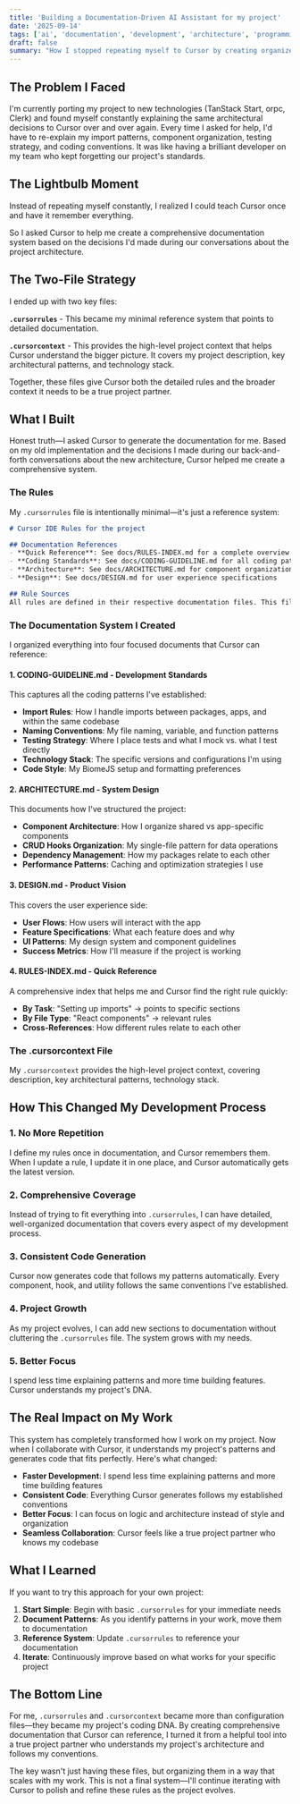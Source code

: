 ```yaml
---
title: 'Building a Documentation-Driven AI Assistant for my project'
date: '2025-09-14'
tags: ['ai', 'documentation', 'development', 'architecture', 'programming']
draft: false
summary: "How I stopped repeating myself to Cursor by creating organized documentation that it can reference."
---
```


## The Problem I Faced

I'm currently porting my project to new technologies (TanStack Start, orpc, Clerk) and found myself constantly explaining the same architectural decisions to Cursor over and over again. Every time I asked for help, I'd have to re-explain my import patterns, component organization, testing strategy, and coding conventions. It was like having a brilliant developer on my team who kept forgetting our project's standards.

## The Lightbulb Moment

Instead of repeating myself constantly, I realized I could teach Cursor once and have it remember everything.

So I asked Cursor to help me create a comprehensive documentation system based on the decisions I'd made during our conversations about the project architecture.

## The Two-File Strategy

I ended up with two key files:

**`.cursorrules`** - This became my minimal reference system that points to detailed documentation.

**`.cursorcontext`** - This provides the high-level project context that helps Cursor understand the bigger picture. It covers my project description, key architectural patterns, and technology stack.

Together, these files give Cursor both the detailed rules and the broader context it needs to be a true project partner.

## What I Built

Honest truth—I asked Cursor to generate the documentation for me. Based on my old implementation and the decisions I made during our back-and-forth conversations about the new architecture, Cursor helped me create a comprehensive system.

### The Rules

My `.cursorrules` file is intentionally minimal—it's just a reference system:

```markdown
# Cursor IDE Rules for the project

## Documentation References
- **Quick Reference**: See docs/RULES-INDEX.md for a complete overview
- **Coding Standards**: See docs/CODING-GUIDELINE.md for all coding patterns
- **Architecture**: See docs/ARCHITECTURE.md for component organization
- **Design**: See docs/DESIGN.md for user experience specifications

## Rule Sources
All rules are defined in their respective documentation files. This file only references where to find them.
```

### The Documentation System I Created

I organized everything into four focused documents that Cursor can reference:

#### 1. **CODING-GUIDELINE.md** - Development Standards
This captures all the coding patterns I've established:
- **Import Rules**: How I handle imports between packages, apps, and within the same codebase
- **Naming Conventions**: My file naming, variable, and function patterns
- **Testing Strategy**: Where I place tests and what I mock vs. what I test directly
- **Technology Stack**: The specific versions and configurations I'm using
- **Code Style**: My BiomeJS setup and formatting preferences

#### 2. **ARCHITECTURE.md** - System Design
This documents how I've structured the project:
- **Component Architecture**: How I organize shared vs app-specific components
- **CRUD Hooks Organization**: My single-file pattern for data operations
- **Dependency Management**: How my packages relate to each other
- **Performance Patterns**: Caching and optimization strategies I use

#### 3. **DESIGN.md** - Product Vision
This covers the user experience side:
- **User Flows**: How users will interact with the app
- **Feature Specifications**: What each feature does and why
- **UI Patterns**: My design system and component guidelines
- **Success Metrics**: How I'll measure if the project is working

#### 4. **RULES-INDEX.md** - Quick Reference
A comprehensive index that helps me and Cursor find the right rule quickly:
- **By Task**: "Setting up imports" → points to specific sections
- **By File Type**: "React components" → relevant rules
- **Cross-References**: How different rules relate to each other

### The .cursorcontext File

My `.cursorcontext` provides the high-level project context, covering description, key architectural patterns, technology stack.

## How This Changed My Development Process

### 1. **No More Repetition**
I define my rules once in documentation, and Cursor remembers them. When I update a rule, I update it in one place, and Cursor automatically gets the latest version.

### 2. **Comprehensive Coverage**
Instead of trying to fit everything into `.cursorrules`, I can have detailed, well-organized documentation that covers every aspect of my development process.

### 3. **Consistent Code Generation**
Cursor now generates code that follows my patterns automatically. Every component, hook, and utility follows the same conventions I've established.

### 4. **Project Growth**
As my project evolves, I can add new sections to documentation without cluttering the `.cursorrules` file. The system grows with my needs.

### 5. **Better Focus**
I spend less time explaining patterns and more time building features. Cursor understands my project's DNA.

## The Real Impact on My Work

This system has completely transformed how I work on my project. Now when I collaborate with Cursor, it understands my project's patterns and generates code that fits perfectly. Here's what changed:

- **Faster Development**: I spend less time explaining patterns and more time building features
- **Consistent Code**: Everything Cursor generates follows my established conventions
- **Better Focus**: I can focus on logic and architecture instead of style and organization
- **Seamless Collaboration**: Cursor feels like a true project partner who knows my codebase

## What I Learned

If you want to try this approach for your own project:

1. **Start Simple**: Begin with basic `.cursorrules` for your immediate needs
2. **Document Patterns**: As you identify patterns in your work, move them to documentation
3. **Reference System**: Update `.cursorrules` to reference your documentation
4. **Iterate**: Continuously improve based on what works for your specific project

## The Bottom Line

For me, `.cursorrules` and `.cursorcontext` became more than configuration files—they became my project's coding DNA. By creating comprehensive documentation that Cursor can reference, I turned it from a helpful tool into a true project partner who understands my project's architecture and follows my conventions.

The key wasn't just having these files, but organizing them in a way that scales with my work. This is not a final system—I'll continue iterating with Cursor to polish and refine these rules as the project evolves.
